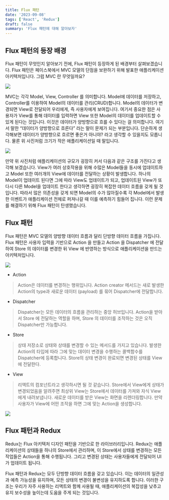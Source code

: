 ```yaml
---
title: Flux 패턴
date: '2023-09-08'
tags: ['React', 'Redux']
draft: false
summary: 'Flux 패턴에 대해 알아보자'
---
```


## Flux 패턴의 등장 배경

Flux 패턴이 무엇인지 알아보기 전에, Flux 패턴이 등장하게 된 배경부터 살펴보겠습니다.
Flux 패턴은 페이스북에서 MVC 모델의 단점을 보완하기 위해 발표한 애플리케이션 아키텍처입니다. 그럼 MVC 란 무엇일까요?

![](/static/images/mvc.png)

MVC는 각각 Model, View, Controller 를 의미합니다. Model에 데이터를 저장하고, Controller를 이용하여 Model의 데이터를 관리(CRUD)합니다. 
Model의 데이터가 변경되면 View로 전달되어 우리에게, 즉 사용자에게 보여집니다. 
여기서 중요한 점은 사용자가 View를 통해 데이터를 입력하면 View 또한 Model의 데이터를 업데이트할 수 있게 된다는 것입니다. 
이것은 데이터가 양방향으로 흐를 수 있다는 걸 의미합니다. 여기서 말한 “데이터가 양방향으로 흐른다” 라는 말이 문제가 되는 부분입니다. 
단순하게 생각해보면 데이터가 양방향으로 흐르면 좋은거 아니야? 라고 생각할 수 있을지도 모릅니다. 물론 위 사진처럼 크기가 작은 애플리케이션일 때 말입니다.

![](/static/images/mvc2.png)

만약 위 사진처럼 애플리케이션의 규모가 굉장히 커서 다음과 같은 구조를 가진다고 생각해 보겠습니다. 
View가 여러 상호작용을 위해 수많은 Model들을 동시에 업데이트하고 Model 또한 여러개의 View에 데이터를 전달하는 상황이 발생합니다. 
하나의 Model이 업데이트 된다면 그에 따라 View도 업데이트가 되고, 
업데이트된 View가 또다시 다른 Model을 업데이트 한다고 생각하면 굉장히 복잡한 데이터 흐름을 갖게 될 것입니다. 
따라서 많은 의존성을 갖게 되면 Model의 수가 많아질수록 각 Model에서 발생한 이벤트가 애플리케이션 전체로 퍼져나갈 때 이를 예측하기 힘들어 집니다. 
이런 문제를 해결하기 위해 Flux 패턴이 탄생했습니다.


## Flux 패턴

Flux 패턴은 MVC 모델의 양방향 데이터 흐름과 달리 단방향 데이터 흐름을 가집니다. 
Flux 패턴은 사용자 입력을 기반으로 Action 을 만들고 Action 을 Dispatcher 에 전달하여 
Store 의 데이터를 변경한 뒤 View 에 반영하는 방식으로 애플리케이션을 만드는 아키텍처입니다.

![](/static/images/flux.png)

* Action
> Action은 데이터를 변경하는 행위입니다. Action creator 메서드는 새로 발생한 Action의 type과 새로운 데이터 (payload) 를 묶어 Dispatcher에 전달합니다.

* Dispatcher
> Dispatcher는 모든 데이터의 흐름을 관리하는 중앙 허브입니다. 
Action을 받아서 Store 에 전달하는 역할을 하며, Store 의 데이터를 조작하는 것은 오직 Dispatcher만 가능합니다.

* Store
> 상태 저장소로 상태와 상태를 변경할 수 있는 메서드를 가지고 있습니다. 
발생한 Action의 타입에 따라 그에 맞는 데이터 변경을 수행하는 콜백함수를 Dispatcher에 등록합니다. 
Store의 상태 변경이 완료되면 변경된 상태를 View에 전달한다.

* View
> 리액트의 컴포넌트라고 생각하시면 될 것 같습니다. 
Store에서 View에게 상태가 변경되었음을 알려주면 최상위 View는 Store에서 데이터를 가져와 자식 View에게 내려보냅니다. 
새로운 데이터를 받은 View는 화면을 리렌더링합니다. 만약 사용자가 View에 어떤 조작을 하면 그에 맞는 Action을 생성합니다.

![](/static/images/flux2.png)


## Flux 패턴과 Redux

Redux는 Flux 아키텍처 디자인 패턴을 기반으로 한 라이브러리입니다. 
Redux는 애플리케이션의 상태들을 하나의 Store에서 관리하며, 이 Store에서 상태를 변경하는 모든 작업들은 Action을 통해 수행됩니다. 
그리고 변경된 상태는 사용자들에게 전달되어 UI가 업데이트 됩니다.

Flux 패턴과 Redux는 모두 단방향 데이터 흐름을 갖고 있습니다. 
이는 데이터의 일관성과 예측 가능성을 유지하며, 모든 상태의 변경이 불변성을 유지하도록 합니다. 
이러한 구조는 우리가 자주 사용하는 리액트와 함께 사용될 때, 애플리케이션의 복잡성을 낮추고 유지 보수성을 높이는데 도움을 주게 되는 것입니다.